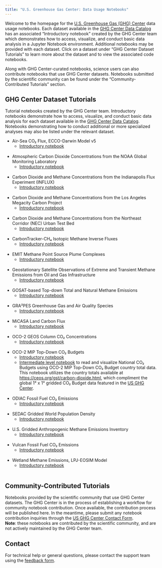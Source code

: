 ```yaml
---
title: "U.S. Greenhouse Gas Center: Data Usage Notebooks"
---
```


Welcome to the homepage for the [U.S. Greenhouse Gas (GHG) Center](https://earth.gov/ghgcenter) data usage notebooks. Each dataset available in the [GHG Center Data Catalog](https://earth.gov/ghgcenter/data-catalog) has an associated “Introductory notebook” created by the GHG Center team which demonstrates how to access, visualize, and conduct basic data analysis in a Jupyter Notebook environment. Additional notebooks may be provided with each dataset. Click on a dataset under “GHG Center Dataset Tutorials” to learn more about the dataset and to view the associated code notebooks.

Along with GHG Center-curated notebooks, science users can also contribute notebooks that use GHG Center datasets. Notebooks submitted by the scientific community can be found under the “Community-Contributed Tutorials” section. 

## GHG Center Dataset Tutorials
Tutorial notebooks created by the GHG Center team. Introductory notebooks demonstrate how to access, visualize, and conduct basic data analysis for each dataset available in the [GHG Center Data Catalog](https://earth.gov/ghgcenter/data-catalog). Notebooks demonstrating how to conduct additional or more specialized analyses may also be listed under the relevant dataset.

- Air-Sea CO₂ Flux, ECCO-Darwin Model v5 
   - [Introductory notebook](user_data_notebooks/eccodarwin-co2flux-monthgrid-v5_User_Notebook.ipynb)<br><br>

- Atmospheric Carbon Dioxide Concentrations from the NOAA Global Monitoring Laboratory
   - [Introductory notebook](user_data_notebooks/noaa-insitu_User_Notebook.ipynb)<br><br>

- Carbon Dioxide and Methane Concentrations from the Indianapolis Flux Experiment (INFLUX)
   - [Introductory notebook](user_data_notebooks/influx-testbed-ghg-concentrations_User_Notebook)<br><br>

- Carbon Dioxide and Methane Concentrations from the Los Angeles Megacity Carbon Project
   - [Introductory notebook](user_data_notebooks/lam-testbed-ghg-concentrations_User_Notebook)<br><br>

- Carbon Dioxide and Methane Concentrations from the Northeast Corridor (NEC) Urban Test Bed
   - [Introductory notebook](user_data_notebooks/nec-testbed-ghg-concentrations_User_Notebook)<br><br>

- CarbonTracker-CH₄ Isotopic Methane Inverse Fluxes
   - [Introductory notebook](user_data_notebooks/ct-ch4-monthgrid-v2023_User_Notebook.ipynb)<br><br>

- EMIT Methane Point Source Plume Complexes
   - [Introductory notebook](user_data_notebooks/emit-ch4plume-v1_User_Notebook.ipynb)<br><br>

- Geostationary Satellite Observations of Extreme and Transient Methane Emissions from Oil and Gas Infrastructure
   - [Introductory notebook](user_data_notebooks/goes-ch4plume-v1_User_Notebook.ipynb)<br><br>

- GOSAT-based Top-down Total and Natural Methane Emissions
   - [Introductory notebook](user_data_notebooks/gosat-based-ch4budget-yeargrid-v1_User_Notebook.ipynb)<br><br>

- GRA²PES Greenhouse Gas and Air Quality Species
   - [Introductory notebook](user_data_notebooks/gra2pes-ghg-monthgrid-v1_User_Notebook.ipynb)<br><br>

- MiCASA Land Carbon Flux
   - [Introductory notebook](user_data_notebooks/micasa-carbonflux-daygrid-v1_User_Notebook.ipynb)<br><br>

- OCO-2 GEOS Column CO₂ Concentrations
   - [Introductory notebook](user_data_notebooks/oco2geos-co2-daygrid-v10r_User_Notebook.ipynb)<br><br>

- OCO-2 MIP Top-Down CO₂ Budgets
   - [Introductory notebook](user_data_notebooks/oco2-mip-co2budget-yeargrid-v1_User_Notebook.ipynb) 
   - [Intermediate level notebook](user_data_notebooks/oco2-mip-National-co2budget.ipynb) to read and visualize National CO₂ Budgets using OCO-2 MIP Top-Down CO₂ Budget country total data. This notebook utilizes the country totals available at [https://ceos.org/gst/carbon-dioxide.html](https://ceos.org/gst/carbon-dioxide.html), which compliment the global 1° x 1° gridded CO₂ Budget data featured in the [US GHG Center](https://earth.gov/ghgcenter/data-catalog/oco2-mip-co2budget-yeargrid-v1).<br><br>

- ODIAC Fossil Fuel CO₂ Emissions
   - [Introductory notebook](user_data_notebooks/odiac-ffco2-monthgrid-v2024_User_Notebook.ipynb)<br><br>

- SEDAC Gridded World Population Density
   - [Introductory notebook](user_data_notebooks/sedac-popdensity-yeargrid5yr-v4.11_User_Notebook.ipynb)<br><br>

- U.S. Gridded Anthropogenic Methane Emissions Inventory
   - [Introductory notebook](user_data_notebooks/epa-ch4emission-grid-v2express_User_Notebook.ipynb)<br><br>

- Vulcan Fossil Fuel CO₂ Emissions
   - [Introductory notebook](user_data_notebooks/vulcan-ffco2-yeargrid-v4_User_Notebook.ipynb)<br><br>

- Wetland Methane Emissions, LPJ-EOSIM Model
   - [Introductory notebook](user_data_notebooks/lpjeosim-wetlandch4-grid-v1_User_Notebook.ipynb)<br><br>


## Community-Contributed Tutorials
Notebooks provided by the scientific community that use GHG Center datasets. The GHG Center is in the process of establishing a workflow for community notebook contribution. Once available, the contribution process will be published here. In the meantime, please submit any notebook contribution inquiries through the [US GHG Center Contact Form](https://docs.google.com/forms/d/e/1FAIpQLSeVWCrnca08Gt_qoWYjTo6gnj1BEGL4NCUC9VEiQnXA02gzVQ/viewform).    
**Note**: these notebooks are contributed by the scientific community, and are not actively maintained by the GHG Center team.

## Contact

For technical help or general questions, please contact the support team using the [feedback form](https://docs.google.com/forms/d/e/1FAIpQLSeVWCrnca08Gt_qoWYjTo6gnj1BEGL4NCUC9VEiQnXA02gzVQ/viewform).